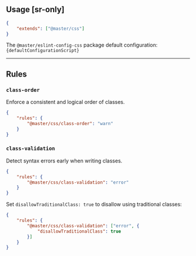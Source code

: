 
## Usage [sr-only]

```json name=.eslintrc.json
{
    "extends": ["@master/css"]
}
```
The `@master/eslint-config-css` package default configuration:
<Code lang="js">
    {defaultConfigurationScript}
</Code>

---

## Rules
### `class-order`
Enforce a consistent and logical order of classes.
```json name=.eslintrc.json
{
    "rules": {
        "@master/css/class-order": "warn"
    }
}
```

### `class-validation`
Detect syntax errors early when writing classes.
```json name=.eslintrc.json
{
    "rules": {
        "@master/css/class-validation": "error"
    }
}
```
Set `disallowTraditionalClass: true` to disallow using traditional classes:
```json name=.eslintrc.json
{
    "rules": {
        "@master/css/class-validation": ["error", {
            "disallowTraditionalClass": true
        }]
    }
}
```